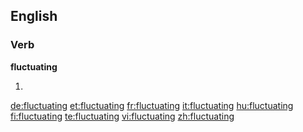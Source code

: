 ==English==

===Verb===
'''fluctuating'''

# {{present participle of|fluctuate}}

[[de:fluctuating]]
[[et:fluctuating]]
[[fr:fluctuating]]
[[it:fluctuating]]
[[hu:fluctuating]]
[[fi:fluctuating]]
[[te:fluctuating]]
[[vi:fluctuating]]
[[zh:fluctuating]]